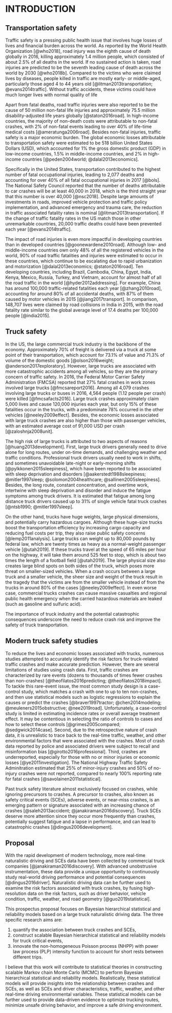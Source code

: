 INTRODUCTION
============

Transportation safety
---------------------

Traffic safety is a pressing public health issue that involves huge losses of lives and financial burden across the world. 
As reported by the World Health Organization [@who2018], road injury was the eighth cause of death globally in 2016, killing approximately 1.4 million people, which consisted of about 2.5% of all deaths in the world. 
If no sustained action is taken, road injuries are predicted to be the seventh leading cause of death across the world by 2030 [@who2018b]. 
Compared to the victims who were claimed lives by diseases, people killed in traffic are mostly   early- or middle-aged, particularly those aged 4 to 44 years old [@litman2013transportation; @evans2014traffic].
Without traffic accidents, these victims could have much longer lives with normal quality of life

Apart from fatal deaths, road traffic injuries were also reported to be the cause of 50 million non-fatal life injuries and approximately 75.5 million disability-adjusted life years globally [@staton2016road].
In high-income countries, the majority of non-death costs were attributable to non-fatal crashes, with 2% of non-fatal events leading to over 40% of life-time medical costs [@ameratunga2006road].
Besides non-fatal injuries, traffic safety is a major economic burden. 
The global economic losses attributable to transportation safety were estimated to be 518 billion United States Dollars (USD), which accounted for 1% the gross domestic product (GDP) in low-income countries, 1.5% in middle-income countries, and 2% in high-income countries [@peden2004world; @dalal2013economics]. 

Specifically in the United States, transportation contributed to the highest number of fatal occupational injuries, leading to 2,077 deaths and accounting for over 40% of all fatal occupational injuries in 2017 [@bols]. 
The National Safety Council reported that the number of deaths attributable to car crashes will be at least 40,000 in 2018, which is the third straight year that this number is over 40,000 [@nsc2018]. 
Despite large amounts of investments in roads, improved vehicle protection and traffic policy implementation, and advanced emergency and trauma care, the reduction in traffic associated fatality rates is nominal [@litman2013transportation].
If the change of traffic fatality rates in the US match those in other unremarkable countries, 20,000 traffic deaths could have been prevented each year [@evans2014traffic].


The impact of road injuries is even more impactful in developing countries than in developed countries [@goonewardene2010road].
Although low- and middle-income countries own only 48% of all the registered vehicles in the world, 90% of road traffic fatalities and injuries were estimated to occur in these countries, which continue to be escalating due to rapid urbanization and motorization [@dalal2013economics; @staton2016road].
Ten developing countries, including Brazil, Cambodia, China, Egypt, India, Kenya, Mexico, Russia, Turkey, and Vietnam, account for almost half of all the road traffic in the world [@hyder2012addressing]. 
For example, China has around 100,000 traffic-related fatalities each year [@zhang2010road], accounting for around 80% of all accidental deaths, with 87% of them caused by motor vehicles in 2015 [@jiang2017transport]. 
In comparison, 148,707 lives were claimed by road collisions in India in 2015, with the road fatality rate similar to the global average level of 17.4 deaths per 100,000 people [@india2015].



Truck safety
------------

In the US, the large commercial truck industry is the backbone of the economy. Approximately 70% of freight is delivered via a truck at some point of their transportation, which account for 73.1% of value and 71.3% of volume of the domestic goods [@olson2016weight; @anderson2017exploratory]. 
However, large trucks are associated with more catastrophic accidents among all vehicles, so they  are the primary concern of traffic safety. In 2016, the Federal Motor Carrier Safety Administration (FMCSA) reported that 27% fatal crashes in work zones involved large trucks [@fmcsareport2016]. Among all 4,079 crashes involving large trucks or buses in 2016, 4,564 people (1.12 people per crash) were killed [@fmcsafacts2016]. Large truck crashes approximately claim 5,000 lives and cause 120,000 injuries each year, but only 15% of these fatalities occur in the trucks, with a predominate 78% occurred in the other vehicles [@neeley2009effect]. Besides, the economic losses associated with large truck crashes are also higher than those with passenger vehicles, with an estimated average cost of 91,000 USD per crash [@zaloshnja2008unit]. 

The high risk of large trucks is attributed to two aspects of reasons [@huang2013development]. First, large truck drivers generally need to drive alone for long routes, under on-time demands, and challenging weather and traffic conditions. Professional truck drivers usually need to work in shifts, and sometimes unavoidable late-night or early-morning shifts [@pylkkonen2015sleepiness], which have been reported to be associated with sleep deprivation and disorders [@aakerstedt1988sleepiness; @mitler1997sleep; @solomon2004healthcare; @sallinen2005sleepiness]. Besides, the long route, constant concentration, and overtime work,  intertwine with sleep deprivation and disorder and induce the fatigue symptoms among truck drivers.  It is estimated that fatigue among long distance truck drivers caused up to 31% of single vehicle fatal truck crashes [@ntsb1990; @mitler1997sleep]. 

On the other hand, trucks have huge weights, large physical dimensions, and potentially carry hazardous cargoes. Although these huge-size trucks boost the transportation efficiency by increasing cargo capacity and reducing fuel costs per trip, they also raise public safety concerns [@lemp2011analysis]. Large trucks can weight up to 80,000 pounds by federal law, which are twenty times as heavy as a normal-weight passenger vehicle [@utah2019]. If these trucks travel at the speed of 65 miles per hour on the highway, it will take them around 525 feet to stop, which is about two times the length of a football field [@utah2019]. The large physical size also creates large blind spots on both sides of the truck, which poses more threat on smaller-sized vehicles. When a crash occurs between a large truck and a smaller vehicle, the sheer size and weight of the truck result in the tragedy that the victims are from the smaller vehicle instead of from the trucks in around 80% of the cases [@neeley2009effect]. In even worse case, commercial trucks crashes can cause massive casualties and regional public health emergency when the carried hazardous materials are leaked (such as gasoline and sulfuric acid).

The importance of truck industry and the potential catastrophic consequences underscore the need to reduce crash risk and improve the safety of truck transportation.


Modern truck safety studies
---------------------------

To reduce the lives and economic losses associated with trucks, numerous studies attempted to accurately identify the risk factors for truck-related traffic crashes and make accurate prediction. However, there are several limitations of studies using crash data. First, traffic crashes are characterized by rare events (dozens to thousands of times fewer crashes than non-crashes) [@theofilatos2016predicting; @theofilatos2018impact]. To tackle this rare-event issue, the most common study design is a case-control study, which matches a crash with one to up to ten non-crashes, and then use statistical models such as logistic regressions to explain the causes or predict the crashes [@braver1997tractor; @chen2014modeling; @meuleners2015obstructive; @nee2019road]. Unfortunately, a case-control study is limited in estimating incidence rates or overall average treatment effect. It may be contentious in selecting the ratio of controls to cases and how to select these controls [@grimes2005compared; @sedgwick2014case]. Second, due to the retrospective nature of crash data, it is unrealistic to trace back to the real-time traffic, weather, and other environmental factors that were associated with the crashes. Most of crash data reported by police and associated drivers were subject to recall and misinformation bias [@girotto2016professional]. Third, crashes are underreported, especially for those with no or minor injuries or economic losses [@ye2011investigation]. The National Highway Traffic Safety Adminitration estimated that 25% of minor-injury crashes and 50% of no-injury crashes were not reported, compared to nearly 100% reporting rate for fatal crashes [@savolainen2011statistical].

Past truck safety literature almost exclusively focused on crashes, while ignoring precursors to crashes. A precursor to crashes, also known as safety critical events (SCEs), adverse events, or near-miss crashes, is an emerging pattern or signature associated with an increasing chance of crashes [@saleh2013accident; @janakiraman2016discovery]. Truck SCEs deserve more attention since they occur more frequently than crashes, potentially suggest fatigue and a lapse in performance, and can lead to catastrophic crashes [@dingus2006development]. 

Proposal
--------

With the rapid development of modern technology, more real-time naturalistic driving and SCEs data have been collected by commercial truck companies [@janakiraman2016discovery]. With advanced unobstrusive instrumentation, these data provide a unique opportunity to continuously study real-world driving performance and potential consequences [@dingus2016driver]. Naturalistic driving data can be further used to examine the risk factors associated with truck crashes, by fusing high-resolution data on the risk factors, such as driver behavior, vehicle condition, traffic, weather, and road geometry [@guo2019statistical].

This prospectus proposal focuses on Bayesian hierarchical statistical and reliability models based on a large truck naturalistic driving data. The three specific research aims are:

1) quantify the association between truck crashes and SCEs,
2) construct scalable Bayesian hierarchical statistical and reliability models for truck critical events,
3) innovate the non-homogeneous Poisson process (NHPP) with power law process (PLP) intensity function to account for short rests between different trips.

I believe that this work will contribute to statistical theories in constructing scalable Markov chain Monte Carlo (MCMC) to perform Bayesian hierarchical statistical and reliability models. Realistically, these statistical models will provide insights into the relationship between crashes and SCEs, as well as SCEs and driver characteristics, traffic, weather, and other real-time driving environmental variables. These statistical models can be further used to provide data-driven evidence to optimize trucking routes, minimize unsafe driving behavior, and improve a safe driving environment.
